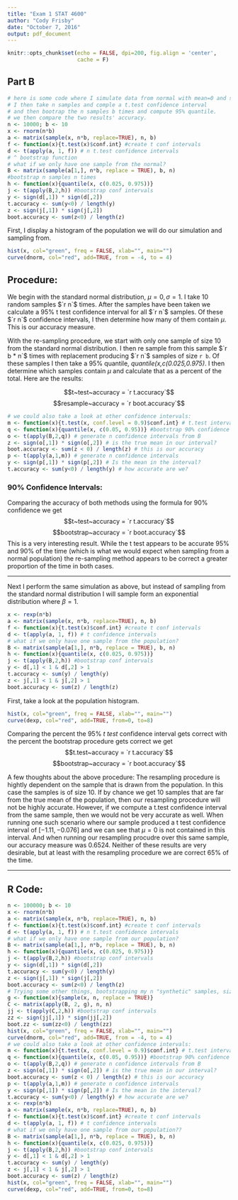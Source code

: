 ```yaml
---
title: "Exam 1 STAT 4600"
author: "Cody Frisby"
date: "October 7, 2016"
output: pdf_document
---
```


```r
knitr::opts_chunk$set(echo = FALSE, dpi=200, fig.align = 'center', 
                      cache = F)
```

## Part B  

```r
# here is some code where I simulate data from normal with mean=0 and sd=1
# I then take n samples and comple a t.test confidence interval
# and then bootrap the n samples b times and compute 95% quantile.
# we then compare the two results' accuracy.  
n <- 10000; b <- 10
x <- rnorm(n*b)
a <- matrix(sample(x, n*b, replace=TRUE), n, b)
f <- function(x){t.test(x)$conf.int} #create t conf intervals
d <- t(apply(a, 1, f)) # n t.test confidence intervals
# ^ bootstrap function
# what if we only have one sample from the normal?
B <- matrix(sample(a[1,], n*b, replace = TRUE), b, n)
#bootstrap n samples n times
h <- function(x){quantile(x, c(0.025, 0.975))}
j <- t(apply(B,2,h)) #bootstrap conf intervals
y <- sign(d[,1]) * sign(d[,2])
t.accuracy <- sum(y<0) / length(y)
z <- sign(j[,1]) * sign(j[,2])
boot.accuracy <- sum(z<0) / length(z)
```

First, I display a histogram of the population we will do our simulation and sampling from.  

```r
hist(x, col="green", freq = FALSE, xlab="", main="")
curve(dnorm, col="red", add=TRUE, from = -4, to = 4)
```

## Procedure:  

We begin with the standard normal distribution, $\mu = 0, \sigma = 1$.  I take 10 random samples $`r n`$ times.  After the samples have been taken we calculate a 95% t test confidence interval for all $`r n`$ samples.  Of these $`r n`$ confidence intervals, I then determine how many of them contain $\mu$.  This is our accuracy measure.  

With the re-sampling procedure, we start with only one sample of size 10 from the standard normal distribution.  I then re sample from this sample $`r b * n`$ times with replacement producing $`r n`$ samples of size `r b`.  Of these samples I then take a 95% quantile, *quantile(x,c(0.025,0.975)*.  I then determine which samples contain $\mu$ and calculate that as a percent of the total.  Here are the results:   

$$t~test~accuracy = `r t.accuracy`$$  $$resample~accuracy = 
`r boot.accuracy`$$


```r
# we could also take a look at other confidence intervals:
m <- function(x){t.test(x, conf.level = 0.9)$conf.int} # t.test interval
q <- function(x){quantile(x, c(0.05, 0.95))} #bootstrap 90% confidence interval
o <- t(apply(B,2,q)) # generate n confidence intervals from B
z <- sign(o[,1]) * sign(o[,2]) # is the true mean in our interval?
boot.accuracy <- sum(z < 0) / length(z) # this is our accuracy
p <- t(apply(a,1,m)) # generate n confidence intervals
y <- sign(p[,1]) * sign(p[,2]) # Is the mean in the interval?
t.accuracy <- sum(y<0) / length(y) # how accurate are we?
```

### 90% Confidence Intervals:  

Comparing the accuracy of both methods using the formula for 90% confidence we get $$t~test~accuracy = `r t.accuracy`$$  $$bootstrap~accuracy = 
`r boot.accuracy`$$  This is a very interesting result.  While the t test appears to be accurate 95% and 90% of the time (which is what we would expect when sampling from a normal population) the re-sampling method appears to be correct a greater proportion of the time in both cases.  

-----

Next I perform the same simulation as above, but instead of sampling from the standard normal distribution I will sample form an exponential distribution where $\beta = 1$.

```r
x <- rexp(n*b)
a <- matrix(sample(x, n*b, replace=TRUE), n, b)
f <- function(x){t.test(x)$conf.int} #create t conf intervals
d <- t(apply(a, 1, f)) # t confidence intervals
# what if we only have one sample from the population?
B <- matrix(sample(a[1,], n*b, replace = TRUE), b, n)
h <- function(x){quantile(x, c(0.025, 0.975))}
j <- t(apply(B,2,h)) #bootstrap conf intervals
y <- d[,1] < 1 & d[,2] > 1
t.accuracy <- sum(y) / length(y)
z <- j[,1] < 1 & j[,2] > 1
boot.accuracy <- sum(z) / length(z)
```

First, take a look at the population histogram.    

```r
hist(x, col="green", freq = FALSE, xlab="", main="")
curve(dexp, col="red", add=TRUE, from=0, to=8)
```

Comparing the percent the 95% *t test* confidence interval gets correct with the percent the bootstrap procedure gets correct we get $$t.test~accuracy = `r t.accuracy`$$  $$bootstrap~accuracy = `r boot.accuracy`$$   

A few thoughts about the above procedure:  The resampling procedure is hightly dependent on the sample that is drawn from the population.  In this case the samples is of size 10.  If by chance we get 10 samples that are far from the true mean of the population, then our resampling procedure will not be highly accurate.  However, if we compute a t.test confidence interval from the same sample, then we would not be very accurate as well.  When running one such scenario where our sample produced a t test confidence interval of [$-1.11, -0.076$] and we can see that $\mu = 0$ is not contained in this interval.  And when running our resampling procudre over this same sample, our accuracy measure was 0.6524.  Neither of these results are very desirable, but at least with the resampling procedure we are correct 65% of the time.  


-----

## R Code:
```r
n <- 100000; b <- 10
x <- rnorm(n*b)
a <- matrix(sample(x, n*b, replace=TRUE), n, b)
f <- function(x){t.test(x)$conf.int} #create t conf intervals
d <- t(apply(a, 1, f)) # n t.test confidence intervals
# what if we only have one sample from our population?
B <- matrix(sample(a[1,], n*b, replace = TRUE), b, n)
h <- function(x){quantile(x, c(0.025, 0.975))}
j <- t(apply(B,2,h)) #bootstrap conf intervals
y <- sign(d[,1]) * sign(d[,2])
t.accuracy <- sum(y<0) / length(y)
z <- sign(j[,1]) * sign(j[,2])
boot.accuracy <- sum(z<0) / length(z)
# Trying some other things, bootstrapping my n "synthetic" samples, size 10
g <- function(x){sample(x, n, replace = TRUE)}
C <- matrix(apply(B, 2, g), n, n)
jj <- t(apply(C,2,h)) #bootstrap conf intervals
zz <- sign(jj[,1]) * sign(jj[,2])
boot.zz <- sum(zz<0) / length(zz)
hist(x, col="green", freq = FALSE, xlab="", main="")
curve(dnorm, col="red", add=TRUE, from = -4, to = 4)
# we could also take a look at other confidence intervals:
m <- function(x){t.test(x, conf.level = 0.9)$conf.int} # t.test interval
q <- function(x){quantile(x, c(0.05, 0.95))} #bootstrap 90% confidence interval
o <- t(apply(B,2,q)) # generate n confidence intervals from B
z <- sign(o[,1]) * sign(o[,2]) # is the true mean in our interval?
boot.accuracy <- sum(z < 0) / length(z) # this is our accuracy
p <- t(apply(a,1,m)) # generate n confidence intervals
y <- sign(p[,1]) * sign(p[,2]) # Is the mean in the interval?
t.accuracy <- sum(y<0) / length(y) # how accurate are we?
x <- rexp(n*b)
a <- matrix(sample(x, n*b, replace=TRUE), n, b)
f <- function(x){t.test(x)$conf.int} #create t conf intervals
d <- t(apply(a, 1, f)) # t confidence intervals
# what if we only have one sample from our population??
B <- matrix(sample(a[1,], n*b, replace = TRUE), b, n)
h <- function(x){quantile(x, c(0.025, 0.975))}
j <- t(apply(B,2,h)) #bootstrap conf intervals
y <- d[,1] < 1 & d[,2] > 1
t.accuracy <- sum(y) / length(y)
z <- j[,1] < 1 & j[,2] > 1
boot.accuracy <- sum(z) / length(z)
hist(x, col="green", freq = FALSE, xlab="", main="")
curve(dexp, col="red", add=TRUE, from=0, to=8)
```

